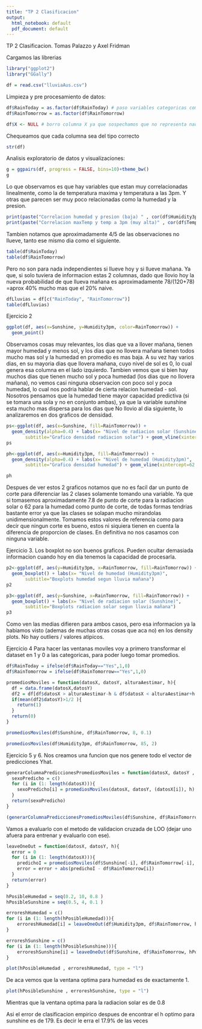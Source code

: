 ```yaml
---
title: "TP 2 Clasificacion"
output:
  html_notebook: default
  pdf_document: default
---
```

TP 2 Clasificacion.
Tomas Palazzo y Axel Fridman

Cargamos las librerias
```r
library("ggplot2")                  
library("GGally")
```

```r
df = read.csv("lluviaAus.csv")
```

Limpieza y pre procesamiento de datos:
```r
df$RainToday = as.factor(df$RainToday) # paso variables categoricas como factor
df$RainTomorrow = as.factor(df$RainTomorrow)

df$X <- NULL # borro columna X ya que sospechamos que no representa nada sino que es algun tipo de "id" que quedo grabado en el dataframe y no tiene influencia en la observacion. 
```

Chequeamos que cada columna sea del tipo correcto
```r
str(df) 
```

Analisis exploratorio de datos y visualizaciones:
```r
g = ggpairs(df, progress = FALSE, bins=10)+theme_bw()
g
```

Lo que observamos es que hay variables que estan muy correlacionadas linealmente, como la de temperatura maxima y temperatura a las 3pm. Y otras que parecen ser muy poco relacionadas como la humedad y la presion. 
```r
print(paste("Correlacion humedad y presion (baja) " , cor(df$Humidity3pm, df$Pressure3pm) ))
print(paste("Correlacion maxTemp y temp a 3pm (muy alta)" , cor(df$Temp3pm, df$MaxTemp) ))

```

Tambien notamos que aproximadamente 4/5 de las observaciones no llueve, tanto ese mismo dia como el siguiente.
```r

table(df$RainToday)
table(df$RainTomorrow)
```

Pero no son para nada independientes si llueve hoy y si llueve mañana. Ya que, si solo tuviera de informacion estas 2 columnas, dado que llovio hoy la nueva probabilidad de que llueva mañana es aproximadamente 78/(120+78) =aprox 40% mucho mas que el 20% naive. 
```r
dfLluvias = df[c("RainToday", "RainTomorrow")]
table(dfLluvias)
```

Ejercicio 2
```r
ggplot(df, aes(x=Sunshine, y=Humidity3pm, color=RainTomorrow)) +
  geom_point() 
```
Observamos cosas muy relevantes, los dias que va a llover mañana, tienen mayor humedad y menos sol, y los dias que no llovera mañana tienen todos mucho mas sol y la humedad en promedio es mas baja. A su vez hay varios dias, en su mayoria dias que llovera mañana, cuyo nivel de sol es 0, lo cual genera esa columna en el lado izquierdo. 
Tambien vemos que si bien hay muchos dias que tienen mucho sol y poca humedad (los dias que no llovera mañana), no vemos casi ninguna observacion con poco sol y poca humedad, lo cual nos podria hablar de cierta relacion humedad - sol. 
Nosotros pensamos que la humedad tiene mayor capacidad predictiva (si se tomara una sola y no en conjunto ambas), ya que la variable sunshine esta mucho mas dispersa para los dias que No llovio al dia siguiente, lo analizaremos en dos graficos de densidad.

```r
ps<-ggplot(df, aes(x=Sunshine, fill=RainTomorrow)) +
  geom_density(alpha=0.4) + labs(x= "Nivel de radiacion solar (Sunshine)",
       subtitle="Grafico densidad radiacion solar") + geom_vline(xintercept=7.8, size=0.5, color="red")
ps
```
```r
ph<-ggplot(df, aes(x=Humidity3pm, fill=RainTomorrow)) +
  geom_density(alpha=0.4) + labs(x= "Nivel de humedad (Humidity3pm)",
       subtitle="Grafico densidad humedad") + geom_vline(xintercept=62.5, size=0.5, color="red")

ph
```
Despues de ver estos 2 graficos notamos que no es facil dar un punto de corte para diferenciar las 2 clases solamente tomando una variable. Ya que si tomasemos aproximadamente 7.8 de punto de corte para la radiacion solar o 62 para la humedad como punto de corte, de todas formas tendrias bastante error ya que las clases se solapan mucho mirandolas unidimensionalmente. Tomamos estos valores de referencia como para decir que ningun corte es bueno, estos ni siquiera tienen en cuenta la diferencia de proporcion de clases. En definitiva no nos casamos con ninguna variable. 

Ejercicio 3.
Los boxplot no son buenos graficos. Pueden ocultar demasiada informacion cuando hoy en dia tenemos la capacidad de procesarla. 

```r
p2<-ggplot(df, aes(y=Humidity3pm, x=RainTomorrow, fill=RainTomorrow)) +
  geom_boxplot() + labs(x= "Nivel de humedad (Humidity3pm)",
       subtitle="Boxplots humedad segun lluvia mañana")
p2
```
```r
p3<-ggplot(df, aes(y=Sunshine, x=RainTomorrow, fill=RainTomorrow)) +
  geom_boxplot() + labs(x= "Nivel de radiacion solar (Sunshine)",
       subtitle="Boxplots radiacion solar segun lluvia mañana")
p3
```
Como ven las medias difieren para ambos casos, pero esa informacion ya la habiamos visto (ademas de muchas otras cosas que aca no) en los density plots. No hay outliers / valores atipicos. 

Ejercicio 4
Para hacer las ventanas moviles voy a primero transformar el dataset en 1 y 0 a las categoricas, para poder luego tomar promedios.
```r
df$RainToday = ifelse(df$RainToday=="Yes",1,0)
df$RainTomorrow = ifelse(df$RainTomorrow=="Yes",1,0)
```

```r
promediosMoviles = function(datosX, datosY, alturaAestimar, h){
  df = data.frame(datosX,datosY)
  df2 = df[df$datosX > alturaAestimar-h & df$datosX < alturaAestimar+h ,]
  if(mean(df2$datosY)>1/2 ){
    return(1)
  }
  return(0)
}
```
```r
promediosMoviles(df$Sunshine, df$RainTomorrow, 8, 0.1)
```
```r
promediosMoviles(df$Humidity3pm, df$RainTomorrow, 85, 2)
```

Ejercicio 5 y 6.
Nos creamos una funcion que nos genere todo el vector de predicciones Yhat.
```r
generarColumnaPrediccionesPromediosMoviles = function(datosX, datosY , h){
  sexoPredicho = c()
  for (i in (1: length(datosX))){
    sexoPredicho[i] = promediosMoviles(datosX, datosY, (datosX[i]), h)
  }
  return(sexoPredicho)
}
```
```r
(generarColumnaPrediccionesPromediosMoviles(df$Sunshine, df$RainTomorrow, 1))
```
Vamos a evaluarlo con el metodo de validacion cruzada de LOO (dejar uno afuera para entrenar y evaluarlo con ese).

```r
leaveOneOut = function(datosX, datosY, h){
  error = 0
  for (i in (1: length(datosX))){
    predichoI = promediosMoviles(df$Sunshine[-i], df$RainTomorrow[-i], df$Sunshine[i], h)
    error = error + abs(predichoI - df$RainTomorrow[i])
  }
  return(error)
}
```

```r
hPosibleHumedad = seq(0.2, 10, 0.8 )
hPosibleSunshine = seq(0.5, 4, 0.1 )
```


```r
erroreshHumedad = c()
for (i in (1: length(hPosibleHumedad))){
    erroreshHumedad[i] = leaveOneOut(df$Humidity3pm, df$RainTomorrow, hPosibleHumedad[i])
}
```

```r
erroreshSunshine = c()
for (i in (1: length(hPosibleSunshine))){
    erroreshSunshine[i] = leaveOneOut(df$Sunshine, df$RainTomorrow, hPosibleSunshine[i])
}
```
```r
plot(hPosibleHumedad , erroreshHumedad, type = "l")
```
De aca vemos que la ventana optima para humedad es de exactamente 1.

```r
plot(hPosibleSunshine , erroreshSunshine, type = "l")
```
Mientras que la ventana optima para la radiacion solar es de 0.8

Asi el error de clasificacion empirico despues de encontrar el h optimo para sunshine es de 179.
Es decir le erra el 17.9% de las veces